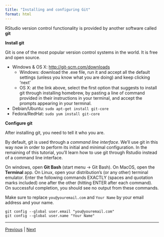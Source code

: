 ```yaml
---
title: "Installing and configuring Git"
format: html
---
```


RStudio version control functionality is provided by another software called **git**


**Install git**

Git is one of the most popular version control systems in the world. It is free and open source.

* Windows & OS X: <a href="http://git-scm.com/downloads" target ="_blank">http://git-scm.com/downloads</a>
    *  Windows: download the .exe file, run it and accept all the default settings (unless you know what you are doing) and keep clicking 'next'
    *  OS X: at the link above, select the first option that suggests to install git through installing homebrew, by pasting a line of command provided in their instructions in your terminal, and accept the prompts appearing in your terminal.
* Debian/Ubuntu: `sudo apt-get install git-core`
* Fedora/RedHat: `sudo yum install git-core`

**Configure git**

After installing git, you need to tell it who you are.

By default, git is used through a _command line interface_. We'll use
git in this way now in order to perform its initial and minimal
configuration. In the remaining of this tutorial, you'll learn how to
use git through Rstudio instead of a command line interface.

On windows, open **Git Bash** (start menu -> Git Bash). On MacOS, open
the **Terminal** app. On Linux, open your distribution's (or any
other) terminal emulator. Enter the following commands EXACTLY (spaces and quotation marks included) one after the
other (hitting ENTER after each command). On successful completion, you should see no output from these commands. 

Make sure to replace `you@youremail.com` and `Your Name` by your email
address and your name.

```
git config --global user.email "you@youremail.com"
git config --global user.name "Your Name"
```


***

[Previous](./installing_software.md) | [Next](./github.md)
